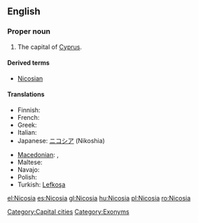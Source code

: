 {{wikipedia}}
==English==

===Proper noun===
{{en-proper noun}}

# The capital of [[Cyprus]].

====Derived terms====
* [[Nicosian]]

====Translations====
{{trans-top|capital of Cyprus}}
* Finnish: {{t-|fi|Nikosia}}
* French: {{t+|fr|Nicosie}}
* Greek: {{t+|el|Λευκωσία|f|tr=Lefkosía|sc=Grek}}
* Italian: {{t-|it|Nicosia|f}}
* Japanese: [[ニコシア]] (Nikoshia)
{{trans-mid}}
* [[Macedonian]]: {{t|mk|Никозија|f|tr=Nikózija|sc=Cyrl|xs=Macedonian}},  {{t|mk|Левкозија|f|tr=Levkózija|sc=Cyrl|xs=Macedonian}}
* Maltese: {{t-|mt|Nikosija|xs=Maltese}}
* Navajo: {{tø|nv|Nikʼóósiya}}
* Polish: {{t+|pl|Nikozja|f}}
* Turkish: [[Lefkoşa]]
{{trans-bottom}}

[[Category:Capital cities]]
[[Category:Exonyms]]

[[el:Nicosia]]
[[es:Nicosia]]
[[gl:Nicosia]]
[[hu:Nicosia]]
[[pl:Nicosia]]
[[ro:Nicosia]]